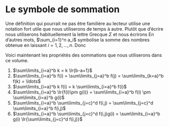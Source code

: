 # Le symbole de sommation {#sommation}

Une définition qui pourrait ne pas être familière au lecteur utilise une notation fort utile que nous utiliserons de temps à autre. Plutôt que d'écrire
\begin{align*}
a_1+\ldots+a_n,
\end{align*}
nous utiliserons habituellement la lettre Grecque $\Sigma$ et nous écrirons
\begin{align*}
\sum_{i=1}^n a_i.
\end{align*}
En d'autres mots, $\sum_{i=1}^n a_i$ symbolise la somme des nombres obtenue en laissant $i=1,2,\ldots,n$. Donc
\begin{align*}
\sum_{i=1}^n i = 1+2+\ldots+n=\frac{n(n+1)}{2}.
\end{align*}

Voici maintenant les propriétés des sommations que nous utiliserons dans ce volume.

  1. $\sum\limits_{i=a}^b k = k \lr{b-a+1}$
  1. $\sum\limits_{i=a}^b f(i) = \sum\limits_{j=a}^b f(j) = \sum\limits_{k=a}^b f(k) = \ldots$
  1. $\sum\limits_{i=a}^b k f(i) = k \sum\limits_{i=a}^b f(i)$
  1. $\sum\limits_{i=a}^b \lr{f(i)\pm g(i)} = \sum\limits_{i=a}^b f(i) \pm \sum\limits_{i=a}^b g(i)$
  1. $\sum\limits_{i=a}^b \sum\limits_{j=c}^d f(i,j) = \sum\limits_{j=c}^d \sum\limits_{i=a}^b f(i,j)$
  1. $\sum\limits_{i=a}^b \sum\limits_{j=c}^d f(i,j)g(i) = \sum\limits_{i=a}^b g(i) \lr{\sum\limits_{j=c}^d f(i,j)}$






